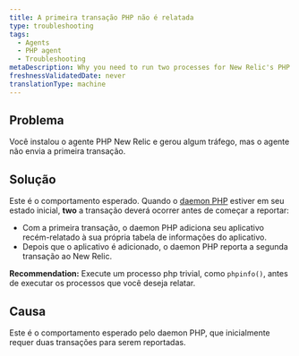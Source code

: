 ```yaml
---
title: A primeira transação PHP não é relatada
type: troubleshooting
tags:
  - Agents
  - PHP agent
  - Troubleshooting
metaDescription: Why you need to run two processes for New Relic's PHP agent to start reporting after initial installation.
freshnessValidatedDate: never
translationType: machine
---
```


## Problema

Você instalou o agente PHP New Relic e gerou algum tráfego, mas o agente não envia a primeira transação.

## Solução

Este é o comportamento esperado. Quando o [daemon PHP](/docs/agents/php-agent/getting-started/new-relic-daemon-processes) estiver em seu estado inicial, <DoNotTranslate>**two**</DoNotTranslate> a transação deverá ocorrer antes de começar a reportar:

* Com a primeira transação, o daemon PHP adiciona seu aplicativo recém-relatado à sua própria tabela de informações do aplicativo.
* Depois que o aplicativo é adicionado, o daemon PHP reporta a segunda transação ao New Relic.

<DoNotTranslate>**Recommendation:**</DoNotTranslate> Execute um processo php trivial, como `phpinfo()`, antes de executar os processos que você deseja relatar.

## Causa

Este é o comportamento esperado pelo daemon PHP, que inicialmente requer duas transações para serem reportadas.